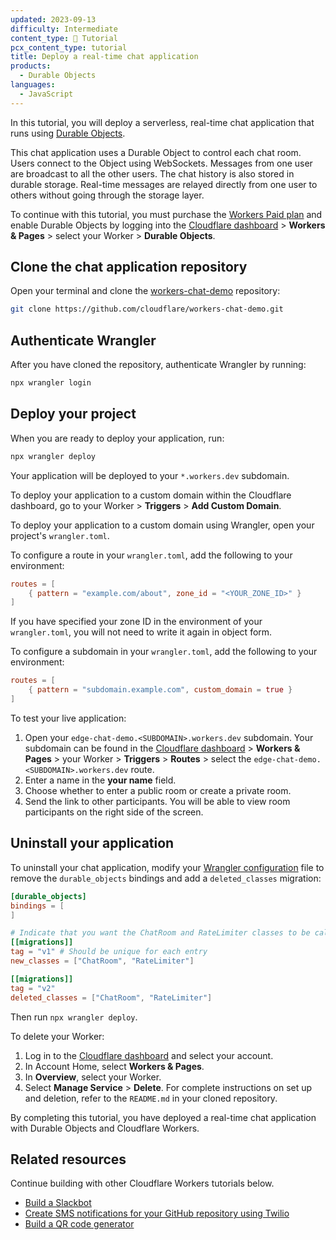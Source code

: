```yaml
---
updated: 2023-09-13
difficulty: Intermediate
content_type: 📝 Tutorial
pcx_content_type: tutorial
title: Deploy a real-time chat application
products:
  - Durable Objects
languages:
  - JavaScript
---
```



In this tutorial, you will deploy a serverless, real-time chat application that runs using [Durable Objects](/durable-objects/).

This chat application uses a Durable Object to control each chat room. Users connect to the Object using WebSockets. Messages from one user are broadcast to all the other users. The chat history is also stored in durable storage. Real-time messages are relayed directly from one user to others without going through the storage layer.

To continue with this tutorial, you must purchase the [Workers Paid plan](/workers/platform/pricing/#workers) and enable Durable Objects by logging into the [Cloudflare dashboard](https://dash.cloudflare.com) > **Workers & Pages** > select your Worker > **Durable Objects**.

<Render file="tutorials-before-you-start" />

## Clone the chat application repository

Open your terminal and clone the [workers-chat-demo](https://github.com/cloudflare/workers-chat-demo) repository:

```sh
git clone https://github.com/cloudflare/workers-chat-demo.git
```

## Authenticate Wrangler

After you have cloned the repository, authenticate Wrangler by running:

```sh
npx wrangler login
```

## Deploy your project

When you are ready to deploy your application, run:

```sh
npx wrangler deploy
```

Your application will be deployed to your `*.workers.dev` subdomain.

To deploy your application to a custom domain within the Cloudflare dashboard, go to your Worker > **Triggers** > **Add Custom Domain**.

To deploy your application to a custom domain using Wrangler, open your project's `wrangler.toml`.

To configure a route in your `wrangler.toml`, add the following to your environment:

```toml
routes = [
    { pattern = "example.com/about", zone_id = "<YOUR_ZONE_ID>" }
]
```

If you have specified your zone ID in the environment of your `wrangler.toml`, you will not need to write it again in object form.

To configure a subdomain in your `wrangler.toml`, add the following to your environment:

```toml
routes = [
	{ pattern = "subdomain.example.com", custom_domain = true }
]
```

To test your live application:

1. Open your `edge-chat-demo.<SUBDOMAIN>.workers.dev` subdomain. Your subdomain can be found in the [Cloudflare dashboard](https://dash.cloudflare.com) > **Workers & Pages** > your Worker > **Triggers** > **Routes** > select the `edge-chat-demo.<SUBDOMAIN>.workers.dev` route.
2. Enter a name in the **your name** field.
3. Choose whether to enter a public room or create a private room.
4. Send the link to other participants. You will be able to view room participants on the right side of the screen.

## Uninstall your application

To uninstall your chat application, modify your [Wrangler configuration](/workers/wrangler/configuration) file to remove the `durable_objects` bindings and add a `deleted_classes` migration:

```toml
[durable_objects]
bindings = [
]

# Indicate that you want the ChatRoom and RateLimiter classes to be callable as Durable Objects.
[[migrations]]
tag = "v1" # Should be unique for each entry
new_classes = ["ChatRoom", "RateLimiter"]

[[migrations]]
tag = "v2"
deleted_classes = ["ChatRoom", "RateLimiter"]
```

Then run `npx wrangler deploy`.

To delete your Worker:

1. Log in to the [Cloudflare dashboard](https://dash.cloudflare.com) and select your account.
2. In Account Home, select **Workers & Pages**.
3. In **Overview**, select your Worker.
4. Select **Manage Service** > **Delete**. For complete instructions on set up and deletion, refer to the `README.md` in your cloned repository.

By completing this tutorial, you have deployed a real-time chat application with Durable Objects and Cloudflare Workers.

## Related resources

Continue building with other Cloudflare Workers tutorials below.

- [Build a Slackbot](/workers/tutorials/build-a-slackbot/)
- [Create SMS notifications for your GitHub repository using Twilio](/workers/tutorials/github-sms-notifications-using-twilio/)
- [Build a QR code generator](/workers/tutorials/build-a-qr-code-generator/)
